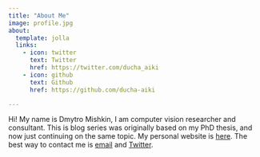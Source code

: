 ```yaml
---
title: "About Me"
image: profile.jpg
about:
  template: jolla
  links:
    - icon: twitter
      text: Twitter
      href: https://twitter.com/ducha_aiki
    - icon: github
      text: Github
      href: https://github.com/ducha-aiki

---
```


Hi! My name is Dmytro Mishkin, I am computer vision researcher and consultant. This is blog series was originally based on my PhD thesis, and now just continuing on the same topic.
My personal website is <a href="http://dmytro.ai">here</a>.
The best way to contact me is <a href="mailto: ducha.aiki@gmail.com">email</a> and <a href="https://twitter.com/ducha_aiki">Twitter</a>.
